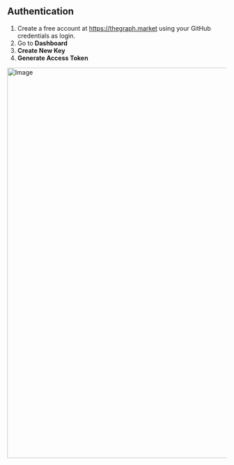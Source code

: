 
## Authentication

1. Create a free account at https://thegraph.market using your GitHub credentials as login.
2. Go to **Dashboard**
3. **Create New Key**
4. **Generate Access Token**

<img width="896" alt="Image" src="https://github.com/user-attachments/assets/43c0e662-5e30-4b7d-87a0-884d6105b6a3" />